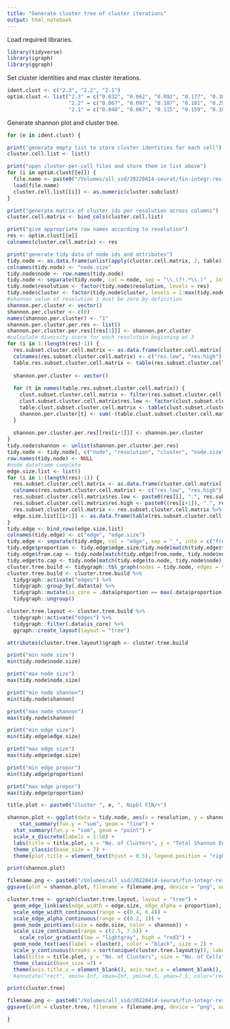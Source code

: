 ```yaml
---
title: "Generate cluster tree of cluster iterations"
output: html_notebook
---
```


Load required libraries.
```r
library(tidyverse)
library(igraph)
library(ggraph)
```

Set cluster identities and max cluster iterations.
```r
ident.clust <- c("2.3", "2.2", "2.1")
optim.clust <- list("2.3" = c("0.032", "0.062", "0.092", "0.177", "0.306", "0.374", "0.540", "0.696", "0.776", "0.839"),
                    "2.2" = c("0.067", "0.097", "0.107", "0.181", "0.291", "0.347", "0.437", "0.555", "0.593", "0.631"),
                    "2.1" = c("0.040", "0.067", "0.115", "0.159", "0.183", "0.211", "0.381", "0.460", "0.525", "0.675"))
```

Generate shannon plot and cluster tree. 
```r

for (e in ident.clust) {

print("generate empty list to store cluster identities for each cell")
cluster.cell.list <- list()

print("open cluster-per-cell files and store them in list above")
for (i in optim.clust[[e]]) {
  file.name <- paste0("/Volumes/all_ssd/20220414-seurat/fin-integr-res-0.0151/fin-2-res-0.042/fin-", e, "-cluster-iters/cluster-per-cell-fin-", e, "-res-", i, ".Robj")
  load(file.name)
  cluster.cell.list[[i]] <- as.numeric(cluster.subclust)
}

print("generate matrix of cluster ids per resolution across columns")
cluster.cell.matrix <- bind_cols(cluster.cell.list)

print("give appropriate row names according to resolution")
res <- optim.clust[[e]]
colnames(cluster.cell.matrix) <- res

print("generate tidy data of node ids and attributes")
tidy.node <- as.data.frame(unlist(apply(cluster.cell.matrix, 2, table)))
colnames(tidy.node) <- "node.size"
tidy.node$node <- row.names(tidy.node)
tidy.node <- separate(tidy.node, col = node, sep = "\\.(?!.*\\.)" , into = c("resolution", "cluster"), remove = FALSE)
tidy.node$resolution <- factor(tidy.node$resolution, levels = res)
tidy.node$cluster <- factor(tidy.node$cluster, levels = 1:max(tidy.node$cluster))
#shannon value of resolution 1 must be zero by definition
shannon.per.cluster <- vector()
shannon.per.cluster <- c(0)
names(shannon.per.cluster) <- "1"
shannon.per.cluster.per.res <- list()
shannon.per.cluster.per.res[[res[1]]] <- shannon.per.cluster
#calculate diversity score for each resolutoin beginning at 3
for (i in 1:(length(res)-1)) {
  res.subset.cluster.cell.matrix <- as.data.frame(cluster.cell.matrix[, c(i, i+1)])
  colnames(res.subset.cluster.cell.matrix) <- c("res.low", "res.high")
  table.res.subset.cluster.cell.matrix <- table(res.subset.cluster.cell.matrix[, "res.high"])
  
  shannon.per.cluster <- vector()
  
  for (t in names(table.res.subset.cluster.cell.matrix)) {
    clust.subset.cluster.cell.matrix <- filter(res.subset.cluster.cell.matrix,  res.high == t)
    clust.subset.cluster.cell.matrix$res.low <- factor(clust.subset.cluster.cell.matrix$res.low)
    table.clust.subset.cluster.cell.matrix <- table(clust.subset.cluster.cell.matrix$res.low)
    shannon.per.cluster[t] <- sum(-(table.clust.subset.cluster.cell.matrix/table.res.subset.cluster.cell.matrix[t])*log(table.clust.subset.cluster.cell.matrix/table.res.subset.cluster.cell.matrix[t]))
  }
  
  shannon.per.cluster.per.res[[res[i+1]]] <- shannon.per.cluster
}
tidy.node$shannon <- unlist(shannon.per.cluster.per.res)
tidy.node <- tidy.node[, c("node", "resolution", "cluster", "node.size", "shannon")]
row.names(tidy.node) <- NULL
#node dataframe complete
edge.size.list <- list()
for (i in 1:(length(res)-1)) {
  res.subset.cluster.cell.matrix <- as.data.frame(cluster.cell.matrix[, c(i, i+1)])
  colnames(res.subset.cluster.cell.matrix) <- c("res.low", "res.high")
  res.subset.cluster.cell.matrix$res.low <- paste0(res[i], ".", res.subset.cluster.cell.matrix$res.low)
  res.subset.cluster.cell.matrix$res.high <- paste0((res[i+1]), ".", res.subset.cluster.cell.matrix$res.high)
  res.subset.cluster.cell.matrix <- res.subset.cluster.cell.matrix %>% unite("edge", c(res.low, res.high), sep = "_")
  edge.size.list[[i+1]] <- as.data.frame(table(res.subset.cluster.cell.matrix))
}
tidy.edge <- bind_rows(edge.size.list)
colnames(tidy.edge) <- c("edge", "edge.size")
tidy.edge <- separate(tidy.edge, col = "edge", sep = "_", into = c("from.node", "to.node"))
tidy.edge$proportion <- tidy.edge$edge.size/tidy.node[match(tidy.edge$to.node, tidy.node$node), "node.size"]
tidy.edge$from.cap <- tidy.node[match(tidy.edge$from.node, tidy.node$node), "node.size"]
tidy.edge$to.cap <- tidy.node[match(tidy.edge$to.node, tidy.node$node), "node.size"]
cluster.tree.build <- tidygraph::tbl_graph(nodes = tidy.node, edges = tidy.edge)
cluster.tree.build <- cluster.tree.build %>%
  tidygraph::activate("edges") %>%
  tidygraph::group_by(.data$to) %>%
  tidygraph::mutate(is_core = .data$proportion == max(.data$proportion)) %>%
  tidygraph::ungroup()

cluster.tree.layout <- cluster.tree.build %>%
  tidygraph::activate("edges") %>%
  tidygraph::filter(.data$is_core) %>%
  ggraph::create_layout(layout = "tree")

attributes(cluster.tree.layout)$graph <- cluster.tree.build

print("min node size")
min(tidy.node$node.size)

print("max node size")
max(tidy.node$node.size)

print("min node shannon")
min(tidy.node$shannon)

print("max node shannon")
max(tidy.node$shannon)

print("min edge size")
min(tidy.edge$edge.size)

print("max edge size")
max(tidy.edge$edge.size)

print("min edge propor")
min(tidy.edge$proportion)

print("max edge propor")
max(tidy.edge$proportion)

title.plot <- paste0("Cluster ", e, ", Nipbl FIN/+")

shannon.plot <- ggplot(data = tidy.node, aes(x = resolution, y = shannon, group = 1)) + 
    stat_summary(fun.y = "sum", geom = "line") +
  stat_summary(fun.y = "sum", geom = "point") +
  scale_x_discrete(labels = 1:10) +
  labs(title = title.plot, x = "No. of Clusters", y = "Total Shannon Entropy") +
  theme_classic(base_size = 7) + 
  theme(plot.title = element_text(hjust = 0.5), legend.position = "right")

print(shannon.plot)

filename.png <- paste0("/Volumes/all_ssd/20220414-seurat/fin-integr-res-0.0151/fin-2-res-0.042/summary-shannon-fin-", e, ".png")
ggsave(plot = shannon.plot, filename = filename.png, device = "png", units = "in", width = 3.25, height = 1.28)

cluster.tree <- ggraph(cluster.tree.layout, layout = "tree") +
  geom_edge_link(aes(edge_width = edge.size, edge_alpha = proportion), color = "black") +
  scale_edge_width_continuous(range = c(0.4, 6.4)) +
  scale_edge_alpha_continuous(range = c(0.2, 1)) +
  geom_node_point(aes(size = node.size, color = shannon)) +
  scale_size_continuous(range = c(2.5, 7.5)) +
    scale_color_gradient(low = "lightgray", high = "red3") +
  geom_node_text(aes(label = cluster), color = "black", size = 2) +
  scale_y_continuous(breaks = sort(unique(cluster.tree.layout$y)), labels = 10:1) +
  labs(title = title.plot, y = "No. of Clusters", size = "No. of Cells\nin Cluster", color = "Shannon\nEntropy", edge_width = "No. of Cells\nContributing to\nProceeding\nCluster", edge_alpha = "Fraction of\nCells Within\nProceeding\nCluster") +
  theme_classic(base_size =7) +
  theme(axis.title.x = element_blank(), axis.text.x = element_blank(),  axis.ticks = element_blank(), axis.line = element_blank(), panel.grid.major.y = element_line(colour = "gray"), plot.title = element_text(hjust = 0.5))
  #annotate("rect", xmin=-Inf, xmax=Inf, ymin=6.5, ymax=7.5, color="red3", alpha = 0)

print(cluster.tree)

filename.png <- paste0("/Volumes/all_ssd/20220414-seurat/fin-integr-res-0.0151/fin-2-res-0.042/cluster-tree-fin-", e, ".png")
ggsave(plot = cluster.tree, filename = filename.png, device = "png", units = "in", width = 4.33, height = 6.75)

}
```
